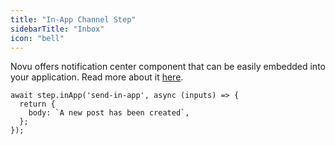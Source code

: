 ```yaml
---
title: "In-App Channel Step"
sidebarTitle: "Inbox"
icon: "bell"
---
```


Novu offers notification center component that can be easily embedded into your application. Read more about it [here](/notification-center/introduction).

```tsx
await step.inApp('send-in-app', async (inputs) => {
  return {
    body: `A new post has been created`,
  };
});
```
